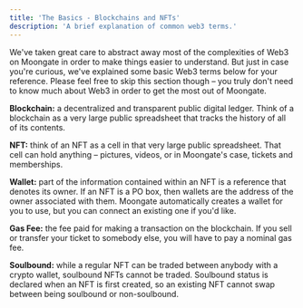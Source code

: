 ```yaml
---
title: 'The Basics - Blockchains and NFTs'
description: 'A brief explanation of common web3 terms.'
---
```


We've taken great care to abstract away most of the complexities of Web3 on Moongate in order to make things easier to understand. 
But just in case you're curious, we've explained some basic Web3 terms below for your reference. Please feel free to skip this section 
though – you truly don't need to know much about Web3 in order to get the most out of Moongate.

**Blockchain:** a decentralized and transparent public digital ledger. Think of a blockchain as a very large public spreadsheet that tracks 
the history of all of its contents.

**NFT:** think of an NFT as a cell in that very large public spreadsheet. That cell can hold anything – pictures, videos, or in Moongate's 
case, tickets and memberships.

**Wallet:** part of the information contained within an NFT is a reference that denotes its owner. If an NFT is a PO box, then wallets 
are the address of the owner associated with them. Moongate automatically creates a wallet for you to use, but you can connect an 
existing one if you'd like.

**Gas Fee:** the fee paid for making a transaction on the blockchain. If you sell or transfer your ticket to somebody else, you will have to 
pay a nominal gas fee.

**Soulbound:** while a regular NFT can be traded between anybody with a crypto wallet, soulbound NFTs cannot be traded. Soulbound status is 
declared when an NFT is first created, so an existing NFT cannot swap between being soulbound or non-soulbound.